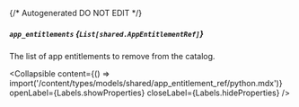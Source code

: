 {/* Autogenerated DO NOT EDIT  */}

##### `app_entitlements` *{`List[shared.AppEntitlementRef]`}*
The list of app entitlements to remove from the catalog.

<Collapsible content={() => import('/content/types/models/shared/app_entitlement_ref/python.mdx')} openLabel={Labels.showProperties} closeLabel={Labels.hideProperties} />



